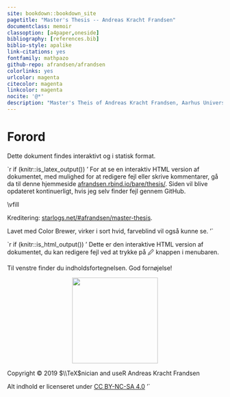 ```yaml
---
site: bookdown::bookdown_site
pagetitle: "Master's Thesis -- Andreas Kracht Frandsen"
documentclass: memoir
classoption: [a4paper,oneside]
bibliography: [references.bib]
biblio-style: apalike
link-citations: yes
fontfamily: mathpazo
github-repo: afrandsen/afrandsen
colorlinks: yes
urlcolor: magenta
citecolor: magenta
linkcolor: magenta
nocite: '@*'
description: "Master's Theis of Andreas Kracht Frandsen, Aarhus University."
---
```


\tikzset{%
  block/.style    = {draw, thick, rectangle, minimum height = 3em,
    minimum width = 3em},
  sum/.style      = {draw, circle, node distance = 2cm}, % Adder
  input/.style    = {coordinate}, % Input
  output/.style   = {coordinate}, % Output
  >={Latex[width=2mm,length=2mm]},
  % Specifications for style of nodes:
            base/.style = {rectangle, rounded corners, draw=black,
                           minimum width=4cm, minimum height=1cm,
                           text centered, font=\sffamily},
  activityStarts/.style = {base, fill=blue!30},
       startstop/.style = {base, fill=red!30},
    activityRuns/.style = {base, fill=green!30},
         process/.style = {base, minimum width=2.5cm, fill=orange!15,
                           font=\ttfamily}
}

\pagenumbering{roman}

\tableofcontents

\newpage

\listoffigures

\listoftables

\newpage

# Forord {-}

Dette dokument findes interaktivt og i statisk format.

`r if (knitr::is_latex_output()) '
For at se en interaktiv HTML version af dokumentet, med mulighed for at redigere fejl eller skrive kommentarer, gå da til denne hjemmeside [afrandsen.rbind.io/bare/thesis/](https://afrandsen.rbind.io/bare/thesis/). Siden vil blive opdateret kontinuerligt, hvis jeg selv finder fejl gennem GitHub.

\\vfill

Kreditering: [starlogs.net/#afrandsen/master-thesis](http://starlogs.net/#afrandsen/master-thesis).

Lavet med Color Brewer, virker i sort hvid, farveblind vil også kunne se.
'`

`r if (knitr::is_html_output()) '
Dette er den interaktive HTML version af dokumentet, du kan redigere fejl ved at trykke på &#x1F589; knappen i menubaren.

Til venstre finder du indholdsfortegnelsen. God fornøjelse!
<p align="center">
<img src="latex/ausegl_sort.png" width="200">
</p>

Copyright &#x00A9; 2019 $\\TeX$nician and useR Andreas Kracht Frandsen

Alt indhold er licenseret under [CC BY-NC-SA 4.0](https://creativecommons.org/licenses/by-nc-sa/4.0/)
'`
\newpage